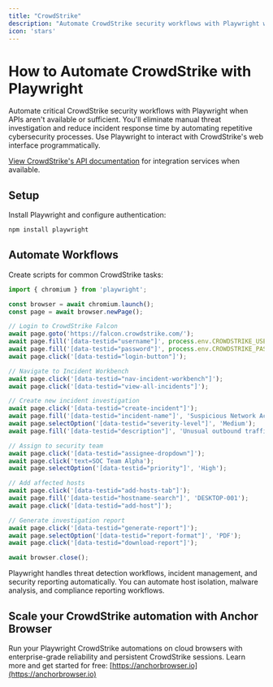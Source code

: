 ```yaml
---
title: "CrowdStrike"
description: "Automate CrowdStrike security workflows with Playwright when APIs aren't available."
icon: 'stars'
---
```


# How to Automate CrowdStrike with Playwright

Automate critical CrowdStrike security workflows with Playwright when APIs aren't available or sufficient. You'll eliminate manual threat investigation and reduce incident response time by automating repetitive cybersecurity processes. Use Playwright to interact with CrowdStrike's web interface programmatically.

[View CrowdStrike's API documentation](https://falcon.crowdstrike.com/documentation/) for integration services when available.

## Setup

Install Playwright and configure authentication:
```bash
npm install playwright
```

## Automate Workflows

Create scripts for common CrowdStrike tasks:

```JavaScript
import { chromium } from 'playwright';

const browser = await chromium.launch();
const page = await browser.newPage();

// Login to CrowdStrike Falcon
await page.goto('https://falcon.crowdstrike.com/');
await page.fill('[data-testid="username"]', process.env.CROWDSTRIKE_USERNAME);
await page.fill('[data-testid="password"]', process.env.CROWDSTRIKE_PASSWORD);
await page.click('[data-testid="login-button"]');

// Navigate to Incident Workbench
await page.click('[data-testid="nav-incident-workbench"]');
await page.click('[data-testid="view-all-incidents"]');

// Create new incident investigation
await page.click('[data-testid="create-incident"]');
await page.fill('[data-testid="incident-name"]', 'Suspicious Network Activity Investigation');
await page.selectOption('[data-testid="severity-level"]', 'Medium');
await page.fill('[data-testid="description"]', 'Unusual outbound traffic detected from workstation');

// Assign to security team
await page.click('[data-testid="assignee-dropdown"]');
await page.click('text=SOC Team Alpha');
await page.selectOption('[data-testid="priority"]', 'High');

// Add affected hosts
await page.click('[data-testid="add-hosts-tab"]');
await page.fill('[data-testid="hostname-search"]', 'DESKTOP-001');
await page.click('[data-testid="add-host"]');

// Generate investigation report
await page.click('[data-testid="generate-report"]');
await page.selectOption('[data-testid="report-format"]', 'PDF');
await page.click('[data-testid="download-report"]');

await browser.close();
```

Playwright handles threat detection workflows, incident management, and security reporting automatically. You can automate host isolation, malware analysis, and compliance reporting workflows.



## Scale your CrowdStrike automation with Anchor Browser

Run your Playwright CrowdStrike automations on cloud browsers with enterprise-grade reliability and persistent CrowdStrike sessions. Learn more and get started for free: [https://anchorbrowser.io](https://anchorbrowser.io)
